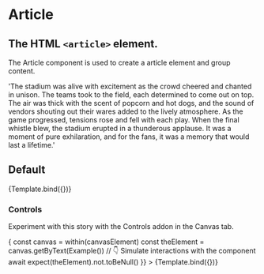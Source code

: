 

<Meta title="Atoms/Article" component={Article} />

# Article

## The HTML `<article>` element.

The Article component is used to create a article element and group content.

<ArgsTable story="Default" />


  'The stadium was alive with excitement as the crowd cheered and chanted in unison. The teams took to the field, each determined to come out on top. The air was thick with the scent of popcorn and hot dogs, and the sound of vendors shouting out their wares added to the lively atmosphere. As the game progressed, tensions rose and fell with each play. When the final whistle blew, the stadium erupted in a thunderous applause. It was a moment of pure exhilaration, and for the fans, it was a memory that would last a lifetime.'

## Default

<Canvas>
  <Story
    name="Default"
    args={{
      children: Example()
    }}
  >
    {Template.bind({})}
  </Story>
</Canvas>

### Controls

Experiment with this story with the Controls addon in the Canvas tab.

<Canvas>
  <Story
    name="controls"
    args={{
      id: 'info',
      className: 'some-custom class-here',
      children: Example()
    }}
    // https://storybook.js.org/docs/react/api/mdx#play-function
    play={async ({ canvasElement }) => {
      const canvas = within(canvasElement)
      const theElement = canvas.getByText(Example())
      // 👇 Simulate interactions with the component
      await expect(theElement).not.toBeNull()
    }}
  >
    {Template.bind({})}
  </Story>
</Canvas>
